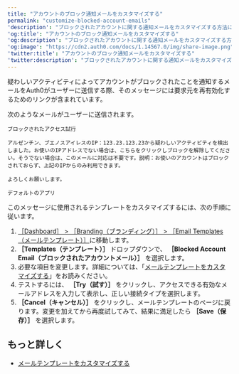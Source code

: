 ```yaml
---
title: "アカウントのブロック通知メールをカスタマイズする"
permalink: "customize-blocked-account-emails"
'description': "ブロックされたアカウントに関する通知メールをカスタマイズする方法について説明します。"
'og:title': "アカウントのブロック通知メールをカスタマイズする"
'og:description': "ブロックされたアカウントに関する通知メールをカスタマイズする方法について説明します。"
'og:image': "https://cdn2.auth0.com/docs/1.14567.0/img/share-image.png"
'twitter:title': "アカウントのブロック通知メールをカスタマイズする"
'twitter:description': "ブロックされたアカウントに関する通知メールをカスタマイズする方法について説明します。"
---
```


疑わしいアクティビティによってアカウントがブロックされたことを通知するメールをAuth0がユーザーに送信する際、そのメッセージには要求元を再有効化するためのリンクが含まれています。

次のようなメールがユーザーに送信されます。

`ブロックされたアクセス試行`

`アルゼンチン、ブエノスアイレスのIP：123.23.123.23から疑わしいアクティビティを検出しました。お使いのIPアドレスでない場合は、こちらをクリックしブロックを解除してください。そうでない場合は、このメールに対応は不要です。説明：お使いのアカウントはブロックされておらず、上記のIPからのみ利用できます。`

`よろしくお願いします。`

`デフォルトのアプリ`

このメッセージに使用されるテンプレートをカスタマイズするには、次の手順に従います。

1. [［Dashboard］ > ［Branding（ブランディング）］ > ［Email Templates（メールテンプレート）］](https://manage.auth0.com/#/templates)に移動します。
2. **［Templates（テンプレート）］** ドロップダウンで、 **［Blocked Account Email（ブロックされたアカウントメール）］** を選択します。
3. 必要な項目を変更します。詳細については、「[メールテンプレートをカスタマイズする](/docs/ja-jp/customize/email/email-templates)」をお読みください。
4. テストするには、 **［Try（試す）］** をクリックし、アクセスできる有効なメールアドレスを入力して表示し、正しい接続タイプを選択します。
5. **［Cancel（キャンセル）］** をクリックし、メールテンプレートのページに戻ります。変更を加えてから再度試してみて、結果に満足したら **［Save（保存）］** を選択します。

## もっと詳しく

* [メールテンプレートをカスタマイズする](/docs/ja-jp/customize/email/email-templates)